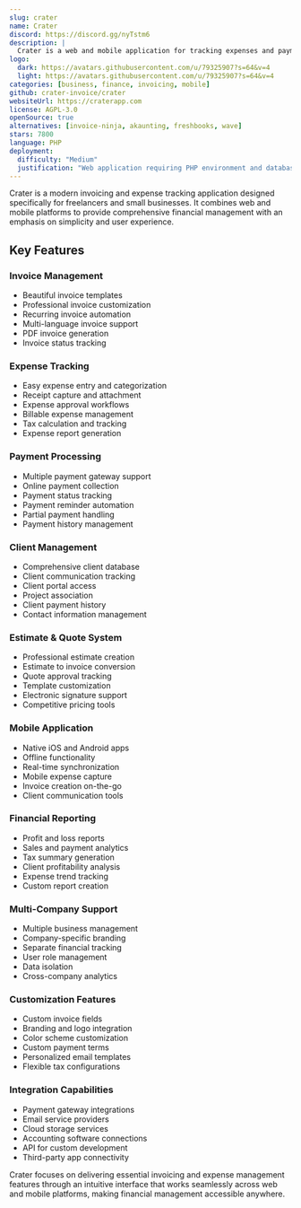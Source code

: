 ```yaml
---
slug: crater
name: Crater
discord: https://discord.gg/nyTstm6
description: |
  Crater is a web and mobile application for tracking expenses and payments, perfect for freelancers and small businesses to manage their invoicing and financial operations.
logo:
  dark: https://avatars.githubusercontent.com/u/79325907?s=64&v=4
  light: https://avatars.githubusercontent.com/u/79325907?s=64&v=4
categories: [business, finance, invoicing, mobile]
github: crater-invoice/crater
websiteUrl: https://craterapp.com
license: AGPL-3.0
openSource: true
alternatives: [invoice-ninja, akaunting, freshbooks, wave]
stars: 7800
language: PHP
deployment:
  difficulty: "Medium"
  justification: "Web application requiring PHP environment and database setup. Mobile app provides additional complexity but Docker deployment simplifies installation process."
---
```


Crater is a modern invoicing and expense tracking application designed specifically for freelancers and small businesses. It combines web and mobile platforms to provide comprehensive financial management with an emphasis on simplicity and user experience.

## Key Features

### Invoice Management

- Beautiful invoice templates
- Professional invoice customization
- Recurring invoice automation
- Multi-language invoice support
- PDF invoice generation
- Invoice status tracking

### Expense Tracking

- Easy expense entry and categorization
- Receipt capture and attachment
- Expense approval workflows
- Billable expense management
- Tax calculation and tracking
- Expense report generation

### Payment Processing

- Multiple payment gateway support
- Online payment collection
- Payment status tracking
- Payment reminder automation
- Partial payment handling
- Payment history management

### Client Management

- Comprehensive client database
- Client communication tracking
- Client portal access
- Project association
- Client payment history
- Contact information management

### Estimate & Quote System

- Professional estimate creation
- Estimate to invoice conversion
- Quote approval tracking
- Template customization
- Electronic signature support
- Competitive pricing tools

### Mobile Application

- Native iOS and Android apps
- Offline functionality
- Real-time synchronization
- Mobile expense capture
- Invoice creation on-the-go
- Client communication tools

### Financial Reporting

- Profit and loss reports
- Sales and payment analytics
- Tax summary generation
- Client profitability analysis
- Expense trend tracking
- Custom report creation

### Multi-Company Support

- Multiple business management
- Company-specific branding
- Separate financial tracking
- User role management
- Data isolation
- Cross-company analytics

### Customization Features

- Custom invoice fields
- Branding and logo integration
- Color scheme customization
- Custom payment terms
- Personalized email templates
- Flexible tax configurations

### Integration Capabilities

- Payment gateway integrations
- Email service providers
- Cloud storage services
- Accounting software connections
- API for custom development
- Third-party app connectivity

Crater focuses on delivering essential invoicing and expense management features through an intuitive interface that works seamlessly across web and mobile platforms, making financial management accessible anywhere.

